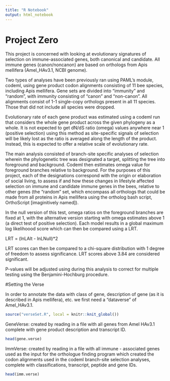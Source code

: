 ```yaml
---
title: "R Notebook"
output: html_notebook
---
```

# Project Zero 

This project is concerned with looking at evolutionary signatures of selection on immune-associated genes, both canonical and candidate. All immune genes (canon/noncanon) are based on orthologs from Apis mellifera (Amel_HAv3.1, NCBI genome).

Two types of analyses have been previously ran using PAML's module, codeml, using gene product codon alignments consisting of 11 bee species, including Apis mellifera. Gene sets are divided into "immunity" and "random", with immunity consisting of "canon" and "non-canon". All alignments consist of 1-1 single-copy orthologs present in all 11 species. Those that did not include all species were dropped.

Evolutionary rate of each gene product was estimated using a codeml run that considers the whole gene product across the given phylogeny as a whole. It is not expected to get dN/dS ratio (omega) values anywhere near 1 (positive selection) using this method as site-specific signals of selection will be likely lost as the ratio is averaged along the length of the product. Instead, this is expected to offer a relative scale of evolutionary rate.

The main analysis consisted of branch-site specific analyses of selection wherein the phylogenetic tree was designated a target, splitting the tree into foreground and background. Codeml then estimates omega value for foreground branches relative to background. For the purposes of this project, each of the designations correspond with the origin or elaboration of social living, to assess if and how these changes in lifestyle affected selection on immune and candidate immune genes in the bees, relative to other genes (the "random" set, which encompass all orthologs that could be made from all proteins in Apis mellifera using the ortholog bash script, OrthoScript [imaginitively named]).

In the null version of this test, omega ratios on the foreground branches are fixed at 1, with the alternative version starting with omega estimates above 1 (a direct test of positive selection). Each model results in a global maximum log likelihoood score which can then be compared using a LRT.

LRT = (lnLAlt - lnLNull)*2

LRT scores can then be compared to a chi-square distribution with 1 degree of freedom to assess significance. LRT scores above 3.84 are considered significant. 

P-values will be adjusted using during this analysis to correct for multiple testing using the Benjamini-Hochburg procedure.

#Setting the Verse

In order to annotate the data with class of gene, description of gene (as it is described in Apis mellifera), etc. we first need a "dataverse" of Amel_HAv3.1.


```r
source("verseSet.R", local = knitr::knit_global())
```

GeneVerse: created by reading in a file with all genes from Amel HAv3.1 complete with gene product description and transcript ID.

```r
head(gene.verse)
```

ImmVerse: created by reading in a file with all immune - associated genes used as the input for the orthologue finding program which created the codon alignments used in the codeml branch-site selection analyses, complete with classifications, transcript, peptide and gene IDs.

```r
head(imm.verse)
```


